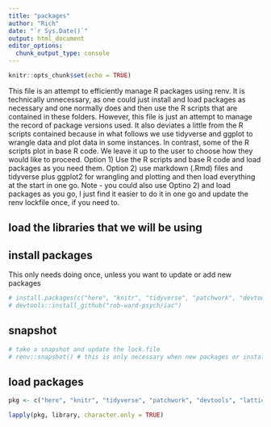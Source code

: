 ```yaml
---
title: "packages"
author: "Rich"
date: "`r Sys.Date()`"
output: html_document
editor_options: 
  chunk_output_type: console
---
```


```r
knitr::opts_chunk$set(echo = TRUE)
```

This file is an attempt to efficiently manage R packages using renv. It is technically unnecessary, as one could just install and load packages as necessary and one normally does and then use the R scripts that are contained in these folders. However, this file is just an attempt to manage the record of package versions used. It also deviates a little from the R scripts contained because in what follows we use tidyverse and ggplot to wrangle data and plot data in some instances. In contrast, some of the R scripts plot in base R code. We leave it up to the user to choose how they would like to proceed. Option 1) Use the R scripts and base R code and load packages as you need them. Option 2) use markdown (.Rmd) files and tidyverse plus ggplot2 for wrangling and plotting and then load everything at the start in one go. Note - you could also use Optino 2) and load packages as you go, I just find it easier to do it in one go and update the renv lockfile once, if you need to. 

## load the libraries that we will be using ## 

## install packages ##

This only needs doing once, unless you want to update or add new packages

```r
# install.packages(c("here", "knitr", "tidyverse", "patchwork", "devtools", "lattice", "directlabels", "RColorBrewer", "broom"))
# devtools::install_github("rob-ward-psych/iac")
```

## snapshot ##

```r
# take a snapshot and update the lock.file
# renv::snapshot() # this is only necessary when new packages or installed or packages are updated.
```

## load packages ##

```r
pkg <- c("here", "knitr", "tidyverse", "patchwork", "devtools", "lattice", "directlabels", "RColorBrewer", "broom", "iac")

lapply(pkg, library, character.only = TRUE)
```



